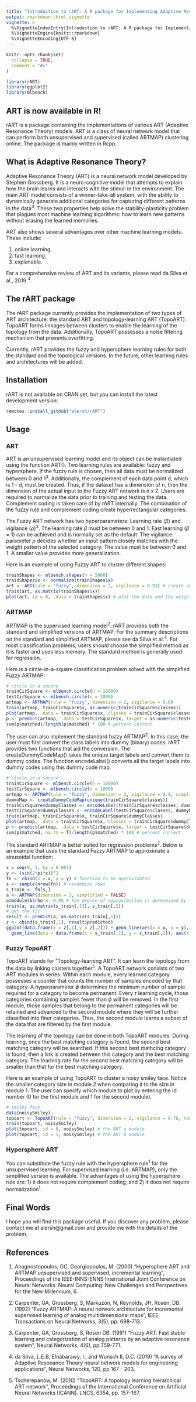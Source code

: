 ```yaml
---
title: "Introduction to rART: A R package for Implementing Adaptive Resonance Theory"
output: rmarkdown::html_vignette
vignette: >
  %\VignetteIndexEntry{Introduction to rART: A R package for Implementing Adaptive Resonance Theory}
  %\VignetteEngine{knitr::rmarkdown}
  %\VignetteEncoding{UTF-8}
---
```


```r
knitr::opts_chunk$set(
  collapse = TRUE,
  comment = "#>"
)

library(rART)
library(ggplot2)
library(mlbench)
```

## ART is now available in R!

rART is a package containing the implementations of various ART (Adaptive Resonance Theory) models. ART is a class of neural network model that can perform both unsupervised and supervised (called ARTMAP) clustering online. The package is mainly written in Rcpp.


## What is Adaptive Resonance Theory?

Adaptive Resonance Theory (ART) is a neural network model developed by Stephen Grossberg. It is a neuro-cognitive model that attempts to explain how the brain learns and interacts with the stimuli in the environment. The main ART model consists of a winner-take-all system, with the ability to dynamically generate additional categories for capturing different patterns in the data^4^. These two properties help solve the stability-plasticity problem that plagues most machine learning algorithms: how to learn new patterns without erasing the learned memories.

ART also shows several advantages over other machine learning models. These include:

1. online learning, 
2. fast learning,
3. explanable.

For a comprehensive review of ART and its variants, please read da Silva et al., 2019 ^4^.


## The rART package

The rART package currently provides the implementation of two types of ART architecture: the standard ART and topology-learning ART (TopoART). TopoART forms linkages between clusters to enable the learning of the topology from the data. Additionally, TopoART possesses a noise filtering mechanism that prevents overfitting.

Currently, rART provides the fuzzy and hypersphere learning rules for both the standard and the topological versions. In the future, other learning rules and architectures will be added.


## Installation

rART is not available on CRAN yet, but you can install the latest development version:

```r
remotes::install_github("alersh/rART")
```


## Usage

### ART

ART is an unsupervised learning model and its object can be instantiated using the function ART(). Two learning rules are available: fuzzy and hypersphere. If the fuzzy rule is chosen, then all data must be normalized between 0 and 1^3^. Additionally, the complement of each data point d, which is 1 - d, must be created. Thus, if the dataset has a dimension of n, then the dimension of the actual input to the Fuzzy ART network is n x 2. Users are required to normalize the data prior to training and testing the data. Complement coding is taken care of by rART internally. The combination of the fuzzy rule and complement coding create hyperrectangular categories. 

The Fuzzy ART network has two hyperparameters: Learning rate ($\beta$) and vigilance ($\rho$)^3^. The learning rate $\beta$ must be between 0 and 1. Fast learning ($\beta$ = 1) can be achieved and is normally set as the default. The vigilance parameter $\rho$ decides whether an input pattern closely matches with the weight pattern of the selected category. The value must be between 0 and 1. A smaller value provides more generalization. 

Here is an example of using Fuzzy ART to cluster different shapes:

```r
trainShapes <- mlbench.shapes(n = 5000)
trainShapes$x <- normalize(trainShapes$x)
art <- ART(rule = "fuzzy", dimension = 2, vigilance = 0.93) # create an ART object
train(art, as.matrix(trainShapes$x)) 
plot(art, id = 0, .data = trainShapes$x) # plot the data and the weights.
```

### ARTMAP

ARTMAP is the supervised learning model^2^. rART provides both the standard and simplified versions of ARTMAP. For the summary descriptions on the standard and simplified ARTMAP, please see da Silva et al.^4^. For most classification problems, users should choose the simplified method as it is faster and uses less memory. The standard method is generally used for regression.

Here is a circle-in-a-square classification problem solved with the simplified Fuzzy ARTMAP:


```r
# circle in a square
trainCirSquare <- mlbench.circle(n = 10000)
testCirSquare <- mlbench.circle(n = 1000)
artmap <- ARTMAP(rule = "fuzzy", dimension = 2, vigilance = 0.8)
train(artmap, trainCirSquare$x, as.numeric(trainCirSquare$classes))
plot(artmap, .data = trainCirSquare$x, classes = trainCirSquare$classes) # create the 2 dimensional plot of the data and the weights
p <- predict(artmap, .data = testCirSquare$x, target = as.numeric(testCirSquare$classes))
sum(p$matched)/length(p$matched) * 100 # percent correct
```

The user can also implement the standard fuzzy ARTMAP^2^. In this case, the user must first convert the class labels into dummy (binary) codes. rART provides two functions that aid the conversion. The createDummyCodeMap() takes the unique target labels and convert them to dummy codes. The function encodeLabel() converts all the target labels into dummy codes using this dummy code map. 

```r
# circle in a square
trainCirSquare <- mlbench.circle(n = 10000)
testCirSquare <- mlbench.circle(n = 1000)
artmap <- ARTMAP(rule = "fuzzy", dimension = 2, vigilance = 0.9, simplified = FALSE)
dummyMap <- createDummyCodeMap(unique(trainCirSquare$classes))
trainCirSquare$dummyClasses <- encodeLabel(trainCirSquare$classes, dummyMap)
testCirSquare$dummyClasses <- encodeLabel(testCirSquare$classes, dummyMap)
train(artmap, trainCirSquare$x, trainCirSquare$dummyClasses)
plot(artmap, .data = trainCirSquare$x, classes = trainCirSquare$dummyClasses, dummyCodeMap = dummyMap) # create the 2 dimensional plot of the data and the weights
p <- predict(artmap, .data = testCirSquare$x, target = testCirSquare$dummyClasses)
sum(p$matched, na.rm = T)/length(p$matched) * 100 # percent correct
```

The standard ARTMAP is better suited for regression problems^2^. Below is an example that uses the standard Fuzzy ARTMAP to approximate a sinusoidal function:

```r
x = seq(0, 1, by = 0.001)
y <- (sin(2*pi*x))^2
fn <- cbind(x = x, y = y) # function to be approximated
s <- sample(nrow(fn)) # randomize rows
s_train <- fn[s,]
a <- ARTMAP(dimension = 1, simplified = FALSE)
a$module$b$rho <- 0.95 # The degree of approximation is determined by the vigilance parameter in ART b.
train(a, as.matrix(s_train[,1]), s_train[,2])
# get the fit
result <- predict(a, as.matrix(s_train[,1])) 
z <- cbind(s_train[,1], result$predicted)
ggplot(data.frame(x = z[,1],y = z[,2])) + geom_line(aes(x = x, y = y), color = "red") +
  geom_line(data = data.frame(x = s_train[,1], y = s_train[,2]), aes(x = x,y = y))

```

### Fuzzy TopoART

TopoART stands for "Topology-learning ART". It can learn the topology from the data by linking clusters together^5^. A TopoART network consists of two ART modules in series. Within each module, every learned category possesses a counter that counts the number of samples encoded by that category. A hyperparameter $\phi$ determines the minimum number of sample required for a category to become permanent. Every $\tau$ learning cycle, those categories containing samples fewer than $\phi$ will be removed. In the first module, those samples that belong to the permanent categories will be retained and advanced to the second module where they will be further classified into finer categories. Thus, the second module learns a subset of the data that are filtered by the first module. 

The learning of the topology can be done in both TopoART modules. During learning, once the best matching category is found, the second best matching category will be searched. If this second best mathcing category is found, then a link is created between this category and the best matching category. The learning rate for the second best matching category will be smaller than that for the best matching category.

Here is an example of using TopoART to cluster a noisy smiley face. Notice the smaller category size in module 2 when comparing it to the size in module 1. The user can specify which module to plot by entering the id number (0 for the first module and 1 for the second module).

```r
# smiley face
data(noisySmiley)
topoart <- TopoART(rule = "fuzzy", dimension = 2, vigilance = 0.78, tau = 200, phi = 6)
train(topoart, noisySmiley)
plot(topoart, id = 0, noisySmiley) # the ART a module
plot(topoart, id = 1, noisySmiley) # the ART b module
```

### Hypersphere ART

You can substitute the fuzzy rule with the hypersphere rule^1^ for the unsupervised learning. For supervised learning (i.e. ARTMAP), only the simplified version is available. The advantages of using the hypersphere rule are: 1) it does not require complement coding, and 2) it does not require normalization^1^.


## Final Words

I hope you will find this package useful. If you discover any problem, please contact me at alersh@gmail.com and provide me with the details of the problem. 



## References

1. Anagnostopoulos, GC, Georgiopoulos, M. (2000) "Hypersphere ART and ARTMAP unsupervised and supervised, incremental learning", Proceedings of the IEEE-INNS-ENNS International Joint Conference on Neural Networks. Neural Computing: New Challenges and Perspectives for the New Millennium, 6.

2. Carpenter, GA, Grossberg, S, Markuzon, N, Reynolds, JH, Rosen, DB. (1992) "Fuzzy ARTMAP: A neural network architecture for incremental supervised learning of analog multidimensional maps", IEEE Transactions on Neural Networks, 3(5), pp. 698-713.

3. Carpenter, GA, Grossberg, S, Rosen DB. (1991) "Fuzzy ART: Fast stable learning and categorization of analog patterns by an adaptive resonance system", Neural Networks, 4(6), pp 759-771.

4. da Silva, L.E.B, Elnabarawy, I., and Wunsch II, D.C. (2019) "A survey of Adaptive Resonance Theory neural network models for engineering applications", Neural Networks, 120, pp 167 - 203.

5. Tscherepanow, M. (2010) "TopoART: A topology learning hierarchical ART network", Proceedings of the International Conference on Artificial Neural Networks (ICANN). LNCS, 6354, pp. 157–167.
